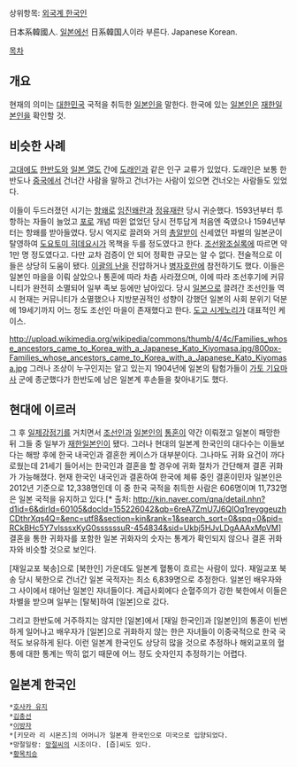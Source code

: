 상위항목: [[외국계 한국인]]

日本系韓國人. [[일본]]에선 日系韓国人이라 부른다. Japanese Korean. 

[[목차]]
== 개요 ==
현재의 의미는 [[대한민국]] 국적을 취득한 [[일본인]]을 말한다. 한국에 있는 [[일본인]]은 [[재한일본인]]을 확인할 것.
== 비슷한 사례 ==
[[고대]]에도 [[한반도]]와 [[일본 열도]] 간에 [[도래인]]과 같은 인구 교류가 있었다. 도래인은 보통 한반도나 [[중국]]에서 건너간 사람을 말하고 건너가는 사람이 있으면 건너오는 사람들도 있었다. 

이들이 두드러졌던 시기는 [[항왜]]로 [[임진왜란]]과 [[정유재란]] 당시 귀순했다. 1593년부터 투항하는 자들이 늘었고 [[포로]] 개념 따윈 없었던 당시 전투답게 처음엔 죽였으나 1594년부터는 항왜를 받아들였다. 당시 억지로 끌려와 거의 [[총알받이]] 신세였던 파벌의 일본군이 탈영하여 [[도요토미 히데요시]]가 목책을 두를 정도였다고 한다. [[조선왕조실록]]에 따르면 약 1만 명 정도였다고. 다만 교차 검증이 안 되어 정확한 규모는 알 수 없다. 전술적으로 이들은 상당히 도움이 됐다. [[이괄의 난]]을 진압하거나 [[병자호란]]에 참전하기도 했다. 이들은 일본인 마을을 이뤄 살았으나 통혼에 따라 차츰 사라졌으며, 이에 따라 조선후기에 커뮤니티가 완전히 소멸되어 일부 족보 등에만 남아있다. 당시 [[일본]]으로 끌려간 조선인들 역시 현재는 커뮤니티가 소멸했으나 지방분권적인 성향이 강했던 일본의 사회 분위기 덕분에 19세기까지 어느 정도 조선인 마을이 존재했다고 한다. [[도고 시게노리]]가 대표적인 케이스.

http://upload.wikimedia.org/wikipedia/commons/thumb/4/4c/Families_whose_ancestors_came_to_Korea_with_a_Japanese_Kato_Kiyomasa.jpg/800px-Families_whose_ancestors_came_to_Korea_with_a_Japanese_Kato_Kiyomasa.jpg
그러나 조상이 누구인지는 알고 있는지 1904년에 일본의 탐험가들이 [[가토 기요마사]] 군에 종군했다가 한반도에 남은 일본계 후손들을 찾아내기도 했다.
== 현대에 이르러 ==
그 후 [[일제강점기]]를 거치면서 [[조선인]]과 [[일본인]]의 [[통혼]]이 약간 이뤄졌고 일본이 패망한 뒤 그들 중 일부가 [[재한일본인]]이 됐다. 그러나 현대의 일본계 한국인의 대다수는 이들보다는 해방 후에 한국 내국인과 결혼한 케이스가 대부분이다. 그나마도 귀화 요건이 까다로웠는데 21세기 들어서는 한국인과 결혼을 할 경우에 귀화 절차가 간단해져 결혼 귀화가 가능해졌다. 현재 한국인 내국인과 결혼하여 한국에 체류 중인 결혼이민자 일본인은 2012년 기준으로 12,338명인데 이 중 한국 국적을 취득한 사람은 606명이며 11,732명은 일본 국적을 유지하고 있다.[* 출처: http://kin.naver.com/qna/detail.nhn?d1id=6&dirId=60105&docId=155226042&qb=6reA7ZmU7J6QIOq1reyggeuzhCDthrXqs4Q=&enc=utf8&section=kin&rank=1&search_sort=0&spq=0&pid=RCkBHc5Y7vlsssxKyG0ssssssuR-454834&sid=Ukbj5HJvLDgAAAxMpVM] 결혼을 통한 귀화자를 포함한 일본 귀화자의 숫자는 통계가 확인되지 않으나  결혼 귀화자와 비슷할 것으로 보인다.

[재일교포 북송]으로 [북한인] 가운데도 일본계 혈통이 흐르는 사람이 있다. 재일교포 북송 당시 북한으로 건너간 일본 국적자는 최소 6,839명으로 추정한다. 일본인 배우자와 그 사이에서 태어난 일본인 자녀들이다. 계급사회에다 순혈주의가 강한 북한에서 이들은 차별을 받으며 일부는 [탈북]하여 [일본]으로 갔다.

그리고 한반도에 거주하지는 않지만 [일본]에서 [재일 한국인]과 [일본인]의 통혼이 빈번하게 일어나고 배우자가 [일본]으로 귀화하지 않는 한은 자녀들이 이중국적으로 한국 국적도 보유하게 된다. 이런 일본계 한국인도 상당히 많을 것으로 추정하나 해외교포의 혈통에 대한 통계는 딱히 없기 때문에 어느 정도 숫자인지 추정하기는 어렵다.
== 일본계 한국인 ==
 *[[호사카 유지]]
 *[[김충선]]
 *[[이방자]]
 *[키모라 리 시몬즈]의 어머니가 일본계 한국인으로 미국으로 입양되었다.
 *망절일랑: [[망절]]씨의 시조이다. [즙]씨도 있다. 
 *[[황목치승]]
